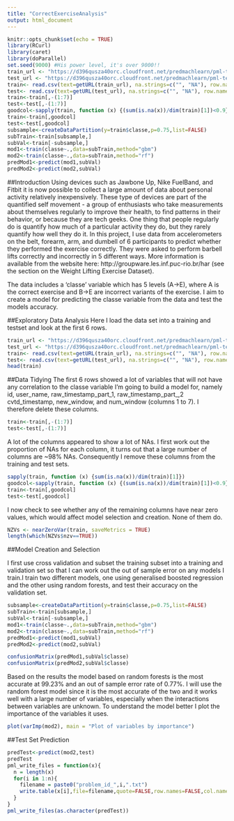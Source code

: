 ---
title: "CorrectExerciseAnalysis"
output: html_document
---

```{r setup, include=FALSE}
knitr::opts_chunk$set(echo = TRUE)
library(RCurl)
library(caret)
library(doParallel)
set.seed(9000) #His power level, it's over 9000!!
train_url <- "https://d396qusza40orc.cloudfront.net/predmachlearn/pml-training.csv"
test_url <- "https://d396qusza40orc.cloudfront.net/predmachlearn/pml-testing.csv"
train<- read.csv(text=getURL(train_url), na.strings=c("", "NA"), row.names = 1)
test<- read.csv(text=getURL(test_url), na.strings=c("", "NA"), row.names = 1)
train<-train[,-(1:7)]
test<-test[,-(1:7)]
goodcol<-sapply(train, function (x) {(sum(is.na(x))/dim(train)[1])<0.9})
train<-train[,goodcol]
test<-test[,goodcol]
subsample<-createDataPartition(y=train$classe,p=0.75,list=FALSE)
subTrain<-train[subsample,]
subVal<-train[-subsample,]
mod1<-train(classe~.,data=subTrain,method="gbm")
mod2<-train(classe~.,data=subTrain,method="rf")
predMod1<-predict(mod1,subVal)
predMod2<-predict(mod2,subVal)
```

##Introduction
Using devices such as Jawbone Up, Nike FuelBand, and Fitbit it is now possible to collect a large amount of data about personal activity relatively inexpensively. These type of devices are part of the quantified self movement - a group of enthusiasts who take measurements about themselves regularly to improve their health, to find patterns in their behavior, or because they are tech geeks. One thing that people regularly do is quantify how much of a particular activity they do, but they rarely quantify how well they do it. In this project, I use data from accelerometers on the belt, forearm, arm, and dumbell of 6 participants to predict whether they performed the exercise correctly. They were asked to perform barbell lifts correctly and incorrectly in 5 different ways. More information is available from the website here: http://groupware.les.inf.puc-rio.br/har (see the section on the Weight Lifting Exercise Dataset).  

The data includes a 'classe' variable which has 5 levels (A->E), where A is the correct exercise and B->E are incorrect variants of the exercise. I aim to create a model for predicting the classe variable from the data and test the models accuracy.
  
##Exploratory Data Analysis
Here I load the data set into a training and testset and look at the first 6 rows.  
  
```{r, eval=FALSE}
train_url <- "https://d396qusza40orc.cloudfront.net/predmachlearn/pml-training.csv"
test_url <- "https://d396qusza40orc.cloudfront.net/predmachlearn/pml-testing.csv"
train<- read.csv(text=getURL(train_url), na.strings=c("", "NA"), row.names = 1)
test<- read.csv(text=getURL(test_url), na.strings=c("", "NA"), row.names = 1)
head(train)
```
  
##Data Tidying
The first 6 rows showed a lot of variables that will not have any correlation to the classe variable I'm going to build a model for, namely id, user_name, raw_timestamp_part_1, raw_timestamp_part_,2 cvtd_timestamp, new_window, and  num_window (columns 1 to 7). I therefore delete these columns.  
  
```{r, eval=FALSE}
train<-train[,-(1:7)]
test<-test[,-(1:7)]
```
  
A lot of the columns appeared to show a lot of NAs. I first work out the proportion of NAs for each column, it turns out that a large number of columns are ~98% NAs. Consequently I remove these columns from the training and test sets.  
  
```{r, eval=FALSE}
sapply(train, function (x) {sum(is.na(x))/dim(train)[1]})
goodcol<-sapply(train, function (x) {(sum(is.na(x))/dim(train)[1])<0.9})
train<-train[,goodcol]
test<-test[,goodcol]
```
  
I now check to see whether any of the remaining columns have near zero values, which would affect model selection and creation. None of them do.  
  
```{r}
NZVs <- nearZeroVar(train, saveMetrics = TRUE)
length(which(NZVs$nzv==TRUE))
```
  
##Model Creation and Selection
  
I first use cross validation and subset the training subset into a training and validation set so that I can work out the out of sample error on any models I train.I train two different models, one using generalised boosted regression and the other using random forests, and test their accuracy on the validation set.  
  
```{r, eval=FALSE}
subsample<-createDataPartition(y=train$classe,p=0.75,list=FALSE)
subTrain<-train[subsample,]
subVal<-train[-subsample,]
mod1<-train(classe~.,data=subTrain,method="gbm")
mod2<-train(classe~.,data=subTrain,method="rf")
predMod1<-predict(mod1,subVal)
predMod2<-predict(mod2,subVal)
```
```{r}
confusionMatrix(predMod1,subVal$classe)
confusionMatrix(predMod2,subVal$classe)
```

Based on the results the model based on random forests is the most accurate at 99.23% and an out of sample error rate of 0.77%. I will use the random forest model since it is the most accurate of the two and it works well with a large number of variables, especially when the interactions between variables are unknown. To understand the model better I plot the importance of the variables it uses.

```{r}
plot(varImp(mod2), main = "Plot of variables by importance")
```

##Test Set Prediction
```{r}
predTest<-predict(mod2,test)
predTest
pml_write_files = function(x){
  n = length(x)
  for(i in 1:n){
    filename = paste0("problem_id_",i,".txt")
    write.table(x[i],file=filename,quote=FALSE,row.names=FALSE,col.names=FALSE)
  }
}
pml_write_files(as.character(predTest))
```
